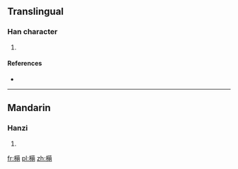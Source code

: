 ==Translingual==

===Han character===
{{Han char|rn=75|rad=木|as=12|sn=16|four=|canj=DTAB}}

# {{defn|Han|sort=木12}}

====References====
* {{Han ref|kx=0553.250|dkj=15549|dj=0942.090|hdz=21288.080|uh=6A57|ud=27223}}

----

==Mandarin==

===Hanzi===
{{cmn-hanzi|pin=[[méng]] ([[meng2]])|wg=meng<sup>2</sup>}}

# {{defn|lang=cmn|sort=木12}}

[[fr:橗]]
[[pl:橗]]
[[zh:橗]]